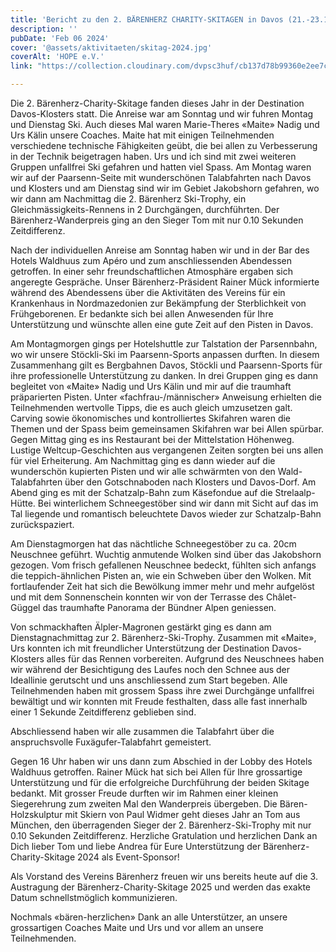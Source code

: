 ```yaml
---
title: 'Bericht zu den 2. BÄRENHERZ CHARITY-SKITAGEN in Davos (21.-23.1.2024)'
description: ''
pubDate: 'Feb 06 2024'
cover: '@assets/aktivitaeten/skitag-2024.jpg'
coverAlt: 'HOPE e.V.'
link: "https://collection.cloudinary.com/dvpsc3huf/cb137d78b99360e2ee7cc8a7b1db3530"

---
```


Die 2. Bärenherz-Charity-Skitage fanden dieses Jahr in der Destination Davos-Klosters statt. Die Anreise war am Sonntag und wir fuhren Montag und Dienstag Ski.
Auch dieses Mal waren Marie-Theres «Maite» Nadig und Urs Kälin unsere Coaches.
Maite hat mit einigen Teilnehmenden verschiedene technische Fähigkeiten geübt, die bei allen zu Verbesserung in der Technik beigetragen haben. Urs und ich sind mit zwei weiteren Gruppen unfallfrei Ski gefahren und hatten viel Spass.
Am Montag waren wir auf der Paarsenn-Seite mit wunderschönen Talabfahrten nach Davos und Klosters und am Dienstag sind wir im Gebiet Jakobshorn gefahren, wo wir dann am Nachmittag
die 2. Bärenherz Ski-Trophy, ein Gleichmässigkeits-Rennens in 2 Durchgängen, durchführten. Der Bärenherz-Wanderpreis ging an den Sieger Tom mit nur 0.10 Sekunden Zeitdifferenz.

Nach der individuellen Anreise am Sonntag haben wir und in der Bar des Hotels Waldhuus zum Apéro und zum anschliessenden Abendessen getroffen. In einer sehr freundschaftlichen Atmosphäre ergaben sich angeregte Gespräche.
Unser Bärenherz-Präsident Rainer Mück informierte während des Abendessens über die Aktivitäten des Vereins für ein Krankenhaus in Nordmazedonien zur Bekämpfung der Sterblichkeit von Frühgeborenen. Er bedankte sich bei allen Anwesenden für Ihre Unterstützung und wünschte allen eine gute Zeit auf den Pisten in Davos.

Am Montagmorgen gings per Hotelshuttle zur Talstation der Parsennbahn, wo wir unsere Stöckli-Ski im Paarsenn-Sports anpassen durften. In diesem Zusammenhang gilt es Bergbahnen Davos, Stöckli und Paarsenn-Sports für ihre professionelle Unterstützung zu danken.
In drei Gruppen ging es dann begleitet von «Maite» Nadig und Urs Kälin und mir auf die traumhaft präparierten Pisten. Unter «fachfrau-/männischer» Anweisung erhielten die Teilnehmenden wertvolle Tipps, die es auch gleich umzusetzen galt. Carving sowie ökonomisches und kontrolliertes Skifahren waren die Themen und der Spass beim gemeinsamen Skifahren war bei Allen spürbar.
Gegen Mittag ging es ins Restaurant bei der Mittelstation Höhenweg. Lustige Weltcup-Geschichten aus vergangenen Zeiten sorgten bei uns allen für viel Erheiterung.
Am Nachmittag ging es dann wieder auf die wunderschön kupierten Pisten und wir alle schwärmten von den Wald-Talabfahrten über den Gotschnaboden nach Klosters und Davos-Dorf.
Am Abend ging es mit der Schatzalp-Bahn zum Käsefondue auf die Strelaalp-Hütte. Bei winterlichem Schneegestöber sind wir dann mit Sicht auf das im Tal liegende und romantisch beleuchtete Davos wieder zur Schatzalp-Bahn zurückspaziert.

Am Dienstagmorgen hat das nächtliche Schneegestöber zu ca. 20cm Neuschnee geführt. Wuchtig anmutende Wolken sind über das Jakobshorn gezogen. Vom frisch gefallenen Neuschnee bedeckt, fühlten sich anfangs die teppich-ähnlichen Pisten an, wie ein Schweben über den Wolken. 
Mit fortlaufender Zeit hat sich die Bewölkung immer mehr und mehr aufgelöst und mit dem Sonnenschein konnten wir von der Terrasse des Châlet-Güggel das traumhafte Panorama der Bündner Alpen geniessen.

Von schmackhaften Älpler-Magronen gestärkt ging es dann am Dienstagnachmittag zur 2. Bärenherz-Ski-Trophy. Zusammen mit «Maite», Urs konnten ich mit freundlicher Unterstützung der Destination Davos-Klosters alles für das Rennen vorbereiten. Aufgrund des Neuschnees haben wir während der Besichtigung des Laufes noch den Schnee aus der Ideallinie gerutscht und uns anschliessend zum Start begeben. Alle Teilnehmenden haben mit grossem Spass ihre zwei Durchgänge unfallfrei bewältigt und wir konnten mit Freude festhalten, dass alle fast innerhalb einer 1 Sekunde Zeitdifferenz geblieben sind. 

Abschliessend haben wir alle zusammen die Talabfahrt über die anspruchsvolle Fuxägufer-Talabfahrt gemeistert.

Gegen 16 Uhr haben wir uns dann zum Abschied in der Lobby des Hotels Waldhuus getroffen. 
Rainer Mück hat sich bei Allen für Ihre grossartige Unterstützung und für die erfolgreiche Durchführung der beiden Skitage bedankt.
Mit grosser Freude durften wir im Rahmen einer kleinen Siegerehrung zum zweiten Mal den Wanderpreis übergeben. Die Bären-Holzskulptur mit Skiern von Paul Widmer geht dieses Jahr an Tom aus München, den überragenden Sieger der 2. Bärenherz-Ski-Trophy mit nur 0.10 Sekunden Zeitdifferenz. Herzliche Gratulation und herzlichen Dank an Dich lieber Tom und liebe Andrea für Eure Unterstützung der Bärenherz-Charity-Skitage 2024 als Event-Sponsor!

Als Vorstand des Vereins Bärenherz freuen wir uns bereits heute auf die 3. Austragung der Bärenherz-Charity-Skitage 2025 und werden das exakte Datum schnellstmöglich kommunizieren.

Nochmals «bären-herzlichen» Dank an alle Unterstützer, an unsere grossartigen Coaches Maite und Urs und vor allem an unsere Teilnehmenden.